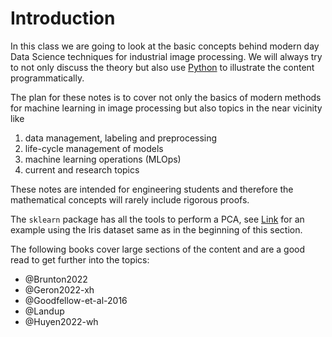 # Introduction {.unnumbered}

In this class we are going to look at the basic concepts behind modern day Data Science techniques for industrial image processing.
We will always try to not only discuss the theory but also use [Python](https://www.python.org/) to illustrate the content programmatically.

The plan for these notes is to cover not only the basics of modern methods for machine learning in image processing but also topics in the near vicinity like

1. data management, labeling and preprocessing
1. life-cycle management of models
1. machine learning operations (MLOps)
1. current and research topics

These notes are intended for engineering students and therefore the mathematical concepts will rarely include rigorous proofs.

::: {.callout-note}
The `sklearn` package has all the tools to perform a PCA, see [Link](https://scikit-learn.org/dev/auto_examples/decomposition/plot_pca_iris.html) for an example using the Iris dataset same as in the beginning of this section.
:::

The following books cover large sections of the content and are a good read to get further into the topics:

- @Brunton2022
- @Geron2022-xh
- @Goodfellow-et-al-2016
- @Landup
- @Huyen2022-wh
